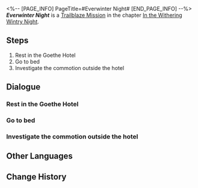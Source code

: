 <%-- [PAGE_INFO]
PageTitle=#Everwinter Night#
[END_PAGE_INFO] --%>
{{Stub|Dialogue.}}
{{Mission Infobox
|id            = 1010205
|title         = 
|image         = <!--Mission Everwinter Night.png-->
|type          = Trailblaze
|event_name    = 
|chapter       = In the Withering Wintry Night
|requirements  = [[Trailblaze Mission]] ''[[Everwinter Night]]'' completed
|summary       = <!--official mission summary from Fate's Atlas-->
|characters    = Trailblazer
|startLocation = [[Jarilo-VI]] - [[Hotel Corridor]]
|world         = Jarilo-VI
|area          = Hotel Corridor
|prev          = 
|next          = You Can Run, But You Can't Hide
|rewards       = Trailblaze EXP*600; Adventure Log*3; Condensed Aether*1; Credit*6,000
}}
'''''Everwinter Night''''' is a [[Trailblaze Mission]] in the chapter [[In the Withering Wintry Night]].

==Steps==
# Rest in the Goethe Hotel
# Go to bed
# Investigate the commotion outside the hotel

<!--
==Gameplay Notes==

--><!--
==Trial Character==

-->
==Dialogue==
{{Stub Dialogue}}

===Rest in the Goethe Hotel===
{{Mission Description|type=trailblaze|location=Hotel Corridor|After an entire day of sightseeing, you've got a complete understanding of the local culture and are just an appointment at Belobog's Administrative Department away from becoming its actual citizens.<br />You return to the Goethe Hotel. The warm Geomarrow lights and the tea fragrance in the air make you feel at ease.<br />There's still some time to walk around the hotel before washing up and getting ready for bed. It seems like March 7th and Dan Heng also wants to speak with you &mdash; arrange your time before sleeping as you wish.}}
{{Dialogue Start}}
:{{tx}}
{{Dialogue End}}

===Go to bed===
{{Mission Description|type=trailblaze|location=Hotel Room|update|After an entire day of sightseeing, you've got a complete understanding of the local culture and are just an appointment at Belobog's Administrative Department away from becoming its actual citizens.<br />It's finally time for sleep and you feel an uncontrollable urge to snuggle with the soft and fluffy hotel bed.<br />Get some sleep and rest well, you deserve it &mdash; Express lights off!}}
{{Dialogue Start}}
:{{tx}}
{{Dialogue End}}

===Investigate the commotion outside the hotel===
{{Mission Description|type=trailblaze|location=Hotel Corridor|update|On the first night of the trailblazing expedition, you don't sleep as soundly and at ease as you did on the Express.<br />It's not because you have some kind of close bond with the Express but because you keep hearing the sound of troops moving around as you sleep.<br />And now, you can hear frantic door-knocking &mdash; your instincts tell you that something's not right... Go and investigate.}}
{{Dialogue Start}}
:{{tx}}
{{Dialogue End}}

==Other Languages==
{{Other Languages
|en   = Everwinter Night
|zhs  = 永冬城之夜
|zht  = 永冬城之夜
|ja   = 常冬の城の夜
|ko   = 영원한 겨울 성의 밤
|es   = Eterna noche invernal
|fr   = Nuit de l'Hiver éternel
|ru   = Ночь в городе вечнозимья
|th   = ค่ำคืนของเมืองแห่งความหนาวนิรันดร์
|vi   = Đêm Ở Thành Everwinter
|de   = Immerwinternacht
|id   = Malam Kota Salju Abadi
|pt   = Noite do Inverno Eterno
}}

==Change History==
{{Change History|1.0}}
